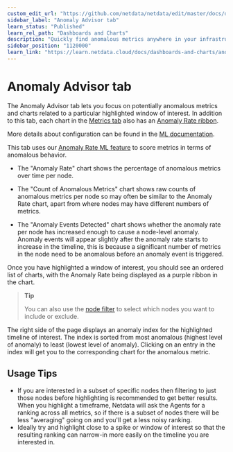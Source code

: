 ```yaml
---
custom_edit_url: "https://github.com/netdata/netdata/edit/master/docs/dashboards-and-charts/anomaly-advisor-tab.md"
sidebar_label: "Anomaly Advisor tab"
learn_status: "Published"
learn_rel_path: "Dashboards and Charts"
description: "Quickly find anomalous metrics anywhere in your infrastructure."
sidebar_position: "1120000"
learn_link: "https://learn.netdata.cloud/docs/dashboards-and-charts/anomaly-advisor-tab"
---
```


# Anomaly Advisor tab

The Anomaly Advisor tab lets you focus on potentially anomalous metrics and charts related to a particular highlighted window of interest. In addition to this tab, each chart in the [Metrics tab](/docs/dashboards-and-charts/metrics-tab-and-single-node-tabs) also has an [Anomaly Rate ribbon](/docs/dashboards-and-charts/netdata-charts#anomaly-rate-ribbon). 


More details about configuration can be found in the [ML documentation](/docs/machine-learning-and-anomaly-detection/ml-models-and-anomaly-detection).

This tab uses our [Anomaly Rate ML feature](/docs/machine-learning-and-anomaly-detection/ml-models-and-anomaly-detection#anomaly-bit) to score metrics in terms of anomalous behavior.

- The "Anomaly Rate" chart shows the percentage of anomalous metrics over time per node.

- The "Count of Anomalous Metrics" chart shows raw counts of anomalous metrics per node so may often be similar to the Anomaly Rate chart, apart from where nodes may have different numbers of metrics.

- The "Anomaly Events Detected" chart shows whether the anomaly rate per node has increased enough to cause a node-level anomaly. Anomaly events will appear slightly after the anomaly rate starts to increase in the timeline, this is because a significant number of metrics in the node need to be anomalous before an anomaly event is triggered.

Once you have highlighted a window of interest, you should see an ordered list of charts, with the Anomaly Rate being displayed as a purple ribbon in the chart.

> **Tip**
>
> You can also use the [node filter](/docs/dashboards-and-charts/node-filter) to select which nodes you want to include or exclude.

The right side of the page displays an anomaly index for the highlighted timeline of interest. The index is sorted from most anomalous (highest level of anomaly) to least (lowest level of anomaly). Clicking on an entry in the index will get you to the corresponding chart for the anomalous metric.

## Usage Tips

- If you are interested in a subset of specific nodes then filtering to just those nodes before highlighting is recommended to get better results. When you highlight a timeframe, Netdata will ask the Agents for a ranking across all metrics, so if there is a subset of nodes there will be less "averaging" going on and you'll get a less noisy ranking.
- Ideally try and highlight close to a spike or window of interest so that the resulting ranking can narrow-in more easily on the timeline you are interested in.
